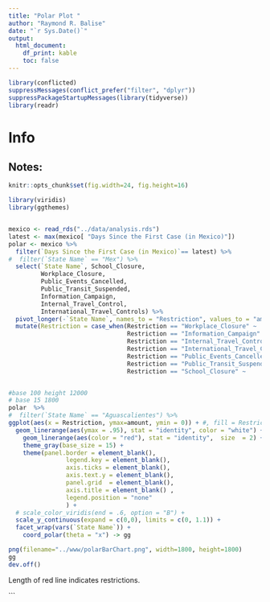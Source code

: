 ```yaml
---
title: "Polar Plot "
author: "Raymond R. Balise"
date: "`r Sys.Date()`"
output: 
  html_document:
    df_print: kable
    toc: false
---
```


```r
library(conflicted)
suppressMessages(conflict_prefer("filter", "dplyr"))
suppressPackageStartupMessages(library(tidyverse))
library(readr)

```

# Info


## Notes:
```r
knitr::opts_chunk$set(fig.width=24, fig.height=16) 

library(viridis)
library(ggthemes)


mexico <- read_rds("../data/analysis.rds")
latest <- max(mexico[ "Days Since the First Case (in Mexico)"])
polar <- mexico %>% 
  filter(`Days Since the First Case (in Mexico)`== latest) %>% 
#  filter(`State Name` == "Mex") %>% 
  select(`State Name`, School_Closure,
         Workplace_Closure,
         Public_Events_Cancelled,
         Public_Transit_Suspended,
         Information_Campaign,
         Internal_Travel_Control,
         International_Travel_Controls) %>% 
  pivot_longer(-`State Name`, names_to = "Restriction", values_to = "amount") %>% 
  mutate(Restriction = case_when(Restriction == "Workplace_Closure" ~              "  Área\nlaboral  ",
                                 Restriction == "Information_Campaign" ~          "   Campaña\ninformativa",
                                 Restriction == "Internal_Travel_Control" ~       " Viajes\n    domésticos",
                                 Restriction == "International_Travel_Controls" ~ " Viajes\n inter.",
                                 Restriction == "Public_Events_Cancelled" ~       " Eventos\npúblicos", 
                                 Restriction == "Public_Transit_Suspended" ~      " Transporte\npúblico",
                                 Restriction == "School_Closure" ~                "Cierre\nde escuelas"))


#base 100 height 12000
# base 15 1800
polar  %>%  
#  filter(`State Name` == "Aguascalientes") %>% 
ggplot(aes(x = Restriction, ymax=amount, ymin = 0)) + #, fill = Restriction
  geom_linerange(aes(ymax = .95), stat = "identity", color = "white") +
	geom_linerange(aes(color = "red"), stat = "identity",  size  = 2) +
	theme_gray(base_size = 15) +
	theme(panel.border = element_blank(),
				legend.key = element_blank(),
				axis.ticks = element_blank(),
				axis.text.y = element_blank(),
				panel.grid  = element_blank(),
				axis.title = element_blank() ,
				legend.position = "none"
				) +
  # scale_color_viridis(end = .6, option = "B") +
  scale_y_continuous(expand = c(0,0), limits = c(0, 1.1)) +
  facet_wrap(vars(`State Name`)) +
	coord_polar(theta = "x") -> gg

png(filename="../www/polarBarChart.png", width=1800, height=1800)
gg
dev.off()
```


Length of red line indicates restrictions.















```


